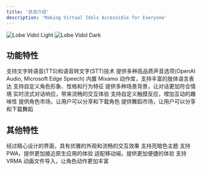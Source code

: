 ```yaml
---
title: '总览介绍'
description: 'Making Virtual Idols Accessible for Everyone'
---
```


<img
  className="block dark:hidden"
  src="/images/intro.png"
  alt="Lobe Vidol Light"
/>
<img
  className="hidden dark:block"
  src="/images/intro.png"
  alt="Lobe Vidol Dark"
/>

## 功能特性

<CardGroup cols={2}>
  <Card title="语音转换" icon="microphone">
    支持文字转语音(TTS)和语音转文字(STT)技术
  </Card>
  <Card title="多种声源" icon="volume-high">
    提供多种高品质声音选项(OpenAI Audio, Microsoft Edge Speech)
  </Card>
  <Card title="动作姿态" icon="person-walking">
    内置 Mixamo 动作库，支持丰富的肢体语言表达
  </Card>
  <Card title="角色编辑" icon="user-pen">
    支持自定义角色形象、性格和行为特征
  </Card>
  <Card title="背景设定" icon="image">
    提供多种场景背景，让对话更加符合情境
  </Card>
  <Card title="流式响应" icon="comments">
    实时流式对话响应，带来流畅的交互体验
  </Card>
  <Card title="触摸互动" icon="hand-pointer">
    支持自定义触摸反应，增加互动的趣味性
  </Card>
  <Card title="角色市场" icon="store">
    提供角色市场，让用户可以分享和下载角色
  </Card>
  <Card title="舞蹈市场" icon="music">
    提供舞蹈市场，让用户可以分享和下载舞蹈
  </Card>
</CardGroup>

## 其他特性

<CardGroup cols={2}>
  <Card title="优雅界面" icon="palette">
    经过精心设计的界面，具有优雅的外观和流畅的交互效果
  </Card>
  <Card title="主题支持" icon="moon">
    支持亮暗色主题
  </Card>
  <Card title="PWA 支持" icon="mobile">
    支持 PWA，提供更加接近原生应用的体验
  </Card>
  <Card title="移动适配" icon="mobile">
    适配移动端，提供更加便捷的体验
  </Card>
  <Card title="角色动画" icon="film">
    支持 VRMA 动画文件导入，让角色动作更加丰富
  </Card>
</CardGroup>















